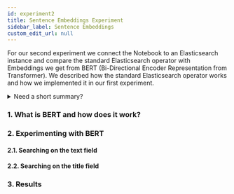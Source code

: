 ```yaml
---
id: experiment2
title: Sentence Embeddings Experiment
sidebar_label: Sentence Embeddings
custom_edit_url: null
---
```


For our second experiment we connect the Notebook to an Elasticsearch instance and compare the standard Elasticsearch operator with Embeddings we get from BERT (Bi-Directional Encoder Representation from Transformer).
We described how the standard Elasticsearch operator works and how we implemented it in our first experiment.

<details>
<summary>Need a short summary?</summary>  

We implemented our search with a standard Elasticsearch method - [multi-match query](https://www.elastic.co/guide/en/elasticsearch/reference/current/query-dsl-simple-query-string-query.html) - which is a full-text search that comes with standard tokenization and an analyser. It searches only the given fields of the documents - in our case 'text' and 'title'. To gather our data, we looked only at the first 20 retrieved documents for any given search.

</details>  


### 1. What is BERT and how does it work?


### 2. Experimenting with BERT


#### 2.1. Searching on the text field


#### 2.2. Searching on the title field


### 3. Results